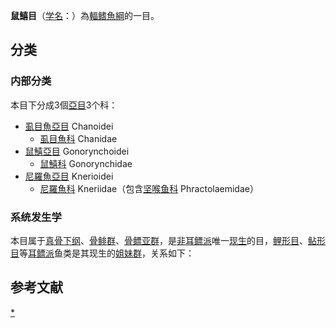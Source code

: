 {{Automatic taxobox
| fossil_range = {{fossil range|120|0}}
| image = milkfish.jpg
| image_caption = [[虱目魚|虱目魚]] ''Chanos chanos''
| taxon = Gonorynchiformes
| authority={{tsl|en|Charles Tate Regan|查尔斯·泰特·里根|Regan}}, 1909
| subdivision = 
* [[虱目魚科|虱目魚科]] Chanidae
* [[鼠鱚科|鼠鱚科]] Gonorynchidae
* [[尼羅魚科|尼羅魚科]] Kneriidae
}}

'''鼠鱚目'''（[[学名|学名]]：{{lang|la|Gonorynchiformes}}）為[[輻鳍魚綱|輻鳍魚綱]]的一目。

==分类==
===内部分类===
本目下分成3個[[亞目|亞目]]3个科{{r|deepfin}}：
* [[虱目魚亞目|虱目魚亞目]] Chanoidei
** [[虱目魚科|虱目魚科]] Chanidae
* [[鼠鱚亞目|鼠鱚亞目]] Gonorynchoidei
** [[鼠鱚科|鼠鱚科]] Gonorynchidae
* [[尼羅魚亞目|尼羅魚亞目]] Knerioidei
**[[尼羅魚科|尼羅魚科]] Kneriidae（包含[[坚喉鱼科|坚喉鱼科]] Phractolaemidae）

===系统发生学===
本目属于[[真骨下纲|真骨下纲]]、[[骨鲱群|骨鲱群]]、[[骨鳔亚群|骨鳔亚群]]，是[[非耳鳔派|非耳鳔派]]唯一[[现生种|现生]]的目，[[鲤形目|鲤形目]]、[[鲇形目|鲇形目]]等[[耳鳔派|耳鳔派]]鱼类是其现生的[[姐妹群|姐妹群]]，关系如下{{r|deepfin}}：
{{骨鳔亚群支序分类法}}

==参考文献==
{{reflist|refs=
<ref name="deepfin">{{cite journal |last1=Betancur-R |first1=Ricardo |last2=Wiley |first2=Edward O. |last3=Arratia |first3=Gloria |last4=Acero |first4=Arturo |last5=Bailly |first5=Nicolas |last6=Miya |first6=Masaki |last7=Lecointre |first7=Guillaume |last8=Ortí |first8=Guillermo |title=Phylogenetic classification of bony fishes |journal=''BMC Evolutionary Biology'' |date=2017-07-06 |volume=17 |issue=1 |pages=162 |doi=10.1186/s12862-017-0958-3 |url=https://bmcevolbiol.biomedcentral.com/articles/10.1186/s12862-017-0958-3 |issn=1471-2148 |author= |access-date=2019-06-29 |archive-url=https://web.archive.org/web/20190322032046/https://bmcevolbiol.biomedcentral.com/articles/10.1186/s12862-017-0958-3 |archive-date=2019-03-22 |dead-url=yes }}</ref>
}}

{{wikispecies|Gonorynchiformes}}
{{輻鰭魚|A.}}
{{taxonbar}}

[[Category:鼠鱚目|*]]